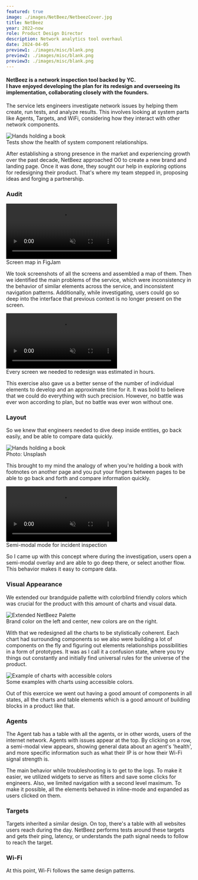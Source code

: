 ```yaml
---
featured: true
image: ./images/NetBeez/NetbeezCover.jpg
title: NetBeez
year: 2022—now
role: Product Design Director
description: Network analytics tool overhaul
date: 2024-04-05
preview1: ./images/misc/blank.png
preview2: ./images/misc/blank.png
preview3: ./images/misc/blank.png
---
```



#### <span class="text-gray-700">NetBeez is a network inspection tool backed by YC.</span><br/>I have enjoyed developing the plan for its redesign and overseeing its implementation, collaborating closely with the founders.

The service lets engineers investigate network issues by helping them create, run tests, and analyze results. This involves looking at system parts like Agents, Targets, and WiFi, considering how they interact with other network components.

<Image class='' src={Scheme} alt='Hands holding a book'/>
<figcaption>Tests show the health of system component relationships.</figcaption>

After establishing a strong presence in the market and experiencing growth over the past decade, NetBeez approached O0 to create a new brand and landing page. Once it was done, they sought our help in exploring options for redesigning their product. That's where my team stepped in, proposing ideas and forging a partnership.

### Audit

<video class="rounded-md lg:rounded-xl aspect-video object-cover object-top" muted playsinline autoplay no-controls loop>
  <source src={ScreenMap} type="video/mp4"/>
</video>
<figcaption>Screen map in FigJam</figcaption>

We took screenshots of all the screens and assembled a map of them. Then we identified the main problems of the service, which were inconsistency in the behavior of similar elements across the service, and inconsistent navigation patterns. Additionally, while investigating, users could go so deep into the interface that previous context is no longer present on the screen.

<video class="rounded-md lg:rounded-xl aspect-video object-cover object-top" muted playsinline autoplay no-controls loop>
  <source src={Estimation} type="video/mp4"/>
</video>
<figcaption>Every screen we needed to redesign was estimated in hours.</figcaption>

This exercise also gave us a better sense of the number of individual elements to develop and an approximate time for it. It was bold to believe that we could do everything with such precision. However, no battle was ever won according to plan, but no battle was ever won without one.

### Layout

So we knew that engineers needed to dive deep inside entities, go back easily, and be able to compare data quickly.

<Image class='aspect-video object-cover object-top' src={HandsBook} alt='Hands holding a book'/>
<figcaption>Photo: Unsplash</figcaption>

This brought to my mind the analogy of when you're holding a book with footnotes on another page and you put your fingers between pages to be able to go back and forth and compare information quickly.

<video class="rounded-md lg:rounded-xl aspect-video object-cover object-top" muted playsinline autoplay no-controls loop>
  <source src={Layout} type="video/mp4"/>
</video>
<figcaption>Semi-modal mode for incident inspection</figcaption>

So I came up with this concept where during the investigation, users open a semi-modal overlay and are able to go deep there, or select another flow. This behavior makes it easy to compare data.

### Visual Appearance

We extended our brandguide pallette with colorblind friendly colors which was crucial for the product with this amount of charts and visual data.

<Image class='object-cover object-top' src={Palette} alt='Extended NetBeez Palette'/>
<figcaption>Brand color on the left and center, new colors are on the right.</figcaption>

With that we redesigned all the charts to be stylistically coherent. Each chart had surrounding components so we also were building a lot of components on the fly and figuring out elements relationships possibilities in a form of prototypes. It was as I call it a confusion state, where you try things out constantly and initially find universal rules for the universe of the product.

<Image class='object-cover object-top' src={Frame1} alt='Example of charts with accessible colors'/>
<figcaption>Some examples with charts using accessible colors.</figcaption>

Out of this exercice we went out having a good amount of components in all states, all the charts and table elements which is a good amount of building blocks in a product like that.

### Agents

<SingleVideo src={AgentOverview} caption="An overview of Agent contents."/>

The Agent tab has a table with all the agents, or in other words, users of the internet network. Agents with issues appear at the top. By clicking on a row, a semi-modal view appears, showing general data about an agent's 'health', and more specific information such as what their IP is or how their Wi-Fi signal strength is.

<SingleVideo src={AgentInspection} caption="General Agent logs inspection flow."/>

The main behavior while troubleshooting is to get to the logs. To make it easier, we utilized widgets to serve as filters and save some clicks for engineers. Also, we limited navigation with a second level maximum. To make it possible, all the elements behaved in inline-mode and expanded as users clicked on them.

### Targets

<SingleVideo src={Targets} caption="Target inspection flow."/>

Targets inherited a similar design. On top, there's a table with all websites users reach during the day. NetBeez performs tests around these targets and gets their ping, latency, or understands the path signal needs to follow to reach the target.

### Wi-Fi

<SingleVideo src={Wifi} caption="Wi-Fi inspection flow."/>

At this point, Wi-Fi follows the same design patterns.
